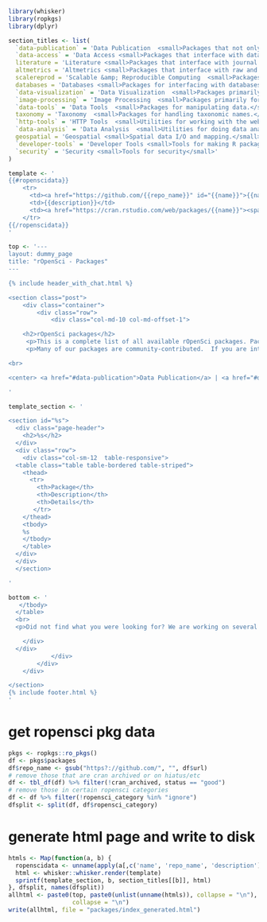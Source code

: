 ```r
library(whisker)
library(ropkgs)
library(dplyr)
```

```r
section_titles <- list(
  `data-publication` = 'Data Publication  <small>Packages that not only retrieve data but also allows for data submission.</small>',
  `data-access` = 'Data Access <small>Packages that interface with data repositories</small>',
  literature = 'Literature <small>Packages that interface with journal full-text or metadata</small>',
  altmetrics = 'Altmetrics <small>Packages that interface with raw and aggregate altmetrics data.</small>',
  scalereprod = 'Scalable &amp; Reproducible Computing  <small>Packages that support scalable and/or reproducibile computing.</small>',
  databases = 'Databases <small>Packages for interfacing with databases.</small>',
  `data-visualization` = 'Data Visualization  <small>Packages primarily for data vizualization.</small>',
  `image-processing` = 'Image Processing  <small>Packages primarily for image processing.</small>',
  `data-tools` = 'Data Tools  <small>Packages for manipulating data.</small>',
  taxonomy = 'Taxonomy  <small>Packages for handling taxonomic names.</small>',
  `http-tools` = 'HTTP Tools  <small>Utilities for working with the web.</small>',
  `data-analysis` = 'Data Analysis  <small>Utilities for doing data analysis.</small>',
  geospatial = 'Geospatial <small>Spatial data I/O and mapping.</small>',
  `developer-tools` = 'Developer Tools <small>Tools for making R packages</small>',
  `security` = 'Security <small>Tools for security</small>'
)
```

```r
template <- '
{{#ropenscidata}}
    <tr>
      <td><a href="https://github.com/{{repo_name}}" id="{{name}}">{{name}}</a></td>
      <td>{{description}}</td>
      <td><a href="https://cran.rstudio.com/web/packages/{{name}}"><span class="label label-success">cran</span></a> <a href="https://github.com/{{repo_name}}"><span class="label label-inverse">github</span></a></td>
    </tr>
{{/ropenscidata}}
'
```

```r
top <- '---
layout: dummy_page
title: "rOpenSci - Packages"
---

{% include header_with_chat.html %}

<section class="post">
    <div class="container">
        <div class="row">
            <div class="col-md-10 col-md-offset-1">

    <h2>rOpenSci packages</h2>
     <p>This is a complete list of all available rOpenSci packages. Packages are grouped by ones that acquire <a href="#data-access">data</a>, <a href="#literature">full-text of journal articles</a>, <a href="#altmetrics">altmetrics</a>, <a href="#data-publication">data publication</a>, focus on <a href="#scalereprod">scalable and reproducibile computing</a>, <a href="#data-visualization">data visualization</a>, <a href="#data_tools">data tools</a>, <a href="#image-processing">image processing</a>, <a href="#taxonomy">taxonomy</a>, <a href="#http-tools">HTTP tools</a>, <a href="#data-analysis">data analysis</a> or <a href="#geospatial">geospatial</a> work. Packages with a <span class="label label-success">cran</span>, or <span class="label label-info">bioc</span> sign are stable versions that you can quickly install from your nearest mirror using <code>install.packages("PACKAGE_NAME")</code>. Others are in various stages of development (bleeding edge packages are not listed here) and you can learn more by following our <a href="https://github.com/ropensci" title="rOpenSci · GitHub">GitHub organization page</a>, and our <a href="https://github.com/ropenscilabs" title="rOpenSciLabs · GitHub">GitHub organization for bleeding edge projects</a>. All of our software packages are open source. Please see package description files for more information on specific licenses. </p>
     <p>Many of our packages are community-contributed.  If you are interested in contributing a package, please visit our <a href="https://github.com/ropensci/onboarding">onboarding repository</a> for details.</p>

<br>

<center> <a href="#data-publication">Data Publication</a> | <a href="#data-access">Data Access</a> | <a href="#literature">Literature</a> | <a href="#altmetrics">Altmetrics</a> | <a href="#scalereprod">Scalable &amp; Reproducible Computing</a> | <a href="#databases">Databases</a> | <a href="#data-visualization">Data Vizualization</a> | <a href="#image-processing">Image Processing</a> | <a href="#data-tools">Data Tools</a> | <a href="#taxonomy">Taxonomy</a> | <a href="#http-tools">HTTP tools</a> | <a href="#geospatial">Geospatial</a> | <a href="#data-analysis">Data Analysis</a> </center>

'

template_section <- '

<section id="%s">
  <div class="page-header">
    <h2>%s</h2>
  </div>
  <div class="row">
    <div class="col-sm-12  table-responsive">
  <table class="table table-bordered table-striped">
    <thead>
      <tr>
        <th>Package</th>
        <th>Description</th>
        <th>Details</th>
       </tr>
    </thead>
    <tbody>
    %s
    </tbody>
    </table>
  </div>
  </div>
  </section>

'

bottom <- '
   </tbody>
  </table>
  <br>
  <p>Did not find what you were looking for? We are working on several new packages and updates so check back later (or browse our Github org account). You can also browse the <a href="https://github.com/ropensci/webservices" title="CRAN Task View: Web Technologies and Services">web technologies task view</a> or the <a href="https://github.com/ropensci/opendata" title="CRAN Task View: Open Data">open data task view</a> for related packages that might suit your needs, or post to our <a href="https://discuss.ropensci.org/" title="rOpenSci Discuss">discussion forum</a>.</p>

    </div>
  </div>
            </div>
        </div>
    </div>

</section>
{% include footer.html %}
'
```

# get ropensci pkg data

```r
pkgs <- ropkgs::ro_pkgs()
df <- pkgs$packages
df$repo_name <- gsub("https?://github.com/", "", df$url)
# remove those that are cran archived or on hiatus/etc
df <- tbl_df(df) %>% filter(!cran_archived, status == "good")
# remove those in certain ropensci categories
df <- df %>% filter(!ropensci_category %in% "ignore")
dfsplit <- split(df, df$ropensci_category)
```

# generate html page and write to disk

```r
htmls <- Map(function(a, b) {
  ropenscidata <- unname(apply(a[,c('name', 'repo_name', 'description')], 1, as.list))
  html <- whisker::whisker.render(template)
  sprintf(template_section, b, section_titles[[b]], html)
}, dfsplit, names(dfsplit))
allhtml <- paste0(top, paste0(unlist(unname(htmls)), collapse = "\n"), bottom, 
                  collapse = "\n")
write(allhtml, file = "packages/index_generated.html")
```
